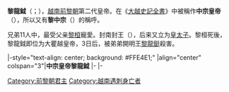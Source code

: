 {{About|前黎朝的中宗皇帝|後黎朝的中宗皇帝|黎中宗}}
{{越南君主
| 名稱=前黎中宗
| 國號=[[大瞿越|大瞿越]]
| 朝代=[[前黎朝|前黎朝]]
| 圖像=
| 說明=
| 在位=1005年
| 前任=[[黎桓|黎桓]]
| 繼任=[[黎龍鋌|黎龍鋌]]
| 年號=[[應天|應天]] 
| 姓名=黎龍鉞
| 尊號=
| 其他稱銜=南封王（即位前）
| 別名=
| 出生=983年
| 逝世={{death year and age|1005|983}}
| 諡號=
| 廟號=中宗
| 陵墓=
| 父=[[黎大行|黎大行]]
| 母=興國廣聖皇太后
| 后=
|}}
'''黎龍鉞'''（{{vie|v='''Lê Long Việt'''|hn=黎龍鉞}}；{{bd|983年||1005年||catIdx=L}}），[[越南|越南]][[前黎朝|前黎朝]]第二代皇帝。在《[[大越史記全書|大越史記全書]]》中被稱作'''中宗皇帝'''（{{vie|v=Trung Tông Hoàng đế|hn=中宗皇帝}}），所以又有'''黎中宗'''（{{vie|v=Lê Trung Tông|hn=黎中宗}}）的稱呼。

兄弟11人中，最受父亲[[黎桓|黎桓]]寵愛。封南封王（{{vie|v=Nam Phong vương|hn=南封王}}），后来又立为[[皇太子|皇太子]]。黎桓死後，黎龍鉞即位为大瞿越皇帝，3日后，被弟弟開明王[[黎龍鋌|黎龍鋌]]殺害。

{{start box}}
|-style="text-align: center; background: #FFE4E1;"
|align="center" colspan="3"|'''中宗皇帝黎龍鉞'''
|-
{{s-before|[[黎桓|黎桓]]}}
{{s-title|[[越南君主列表#前黎朝|大瞿越帝國皇帝]]|1005年}}
{{s-after|[[黎龍鋌|黎龍鋌]]}}
|-
{{s-before|[[黎桓|黎桓]]}}
{{s-title|[[越南君主列表#前黎朝|越南前黎朝君主]]|1005年}}
{{s-after|[[黎龍鋌|黎龍鋌]]}}
{{end box}}

{{丁朝、前黎朝及李朝君主}}

[[Category:前黎朝君主|Category:前黎朝君主]]
[[Category:越南遇刺身亡者|Category:越南遇刺身亡者]]